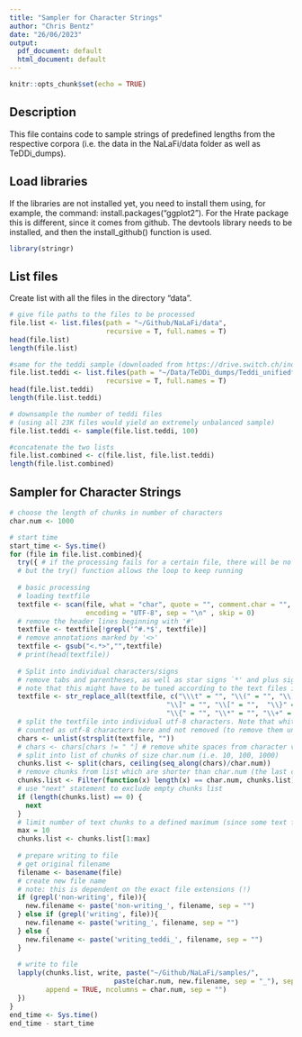```yaml
---
title: "Sampler for Character Strings"
author: "Chris Bentz"
date: "26/06/2023"
output:
  pdf_document: default
  html_document: default
---
```


```r
knitr::opts_chunk$set(echo = TRUE)
```

## Description
This file contains code to sample strings of predefined lengths from the respective corpora (i.e. the data in the NaLaFi/data folder as well as TeDDi_dumps).

## Load libraries
If the libraries are not installed yet, you need to install them using, for example, the command: install.packages("ggplot2"). For the Hrate package this is different, since it comes from github. The devtools library needs to be installed, and then the install_github() function is used.
```r
library(stringr)
```

## List files
Create list with all the files in the directory "data". 
```r
# give file paths to the files to be processed
file.list <- list.files(path = "~/Github/NaLaFi/data", 
                        recursive = T, full.names = T)
head(file.list)
length(file.list)

#same for the teddi sample (downloaded from https://drive.switch.ch/index.php/s/MJv7xFkzqlzFn0y)
file.list.teddi <- list.files(path = "~/Data/TeDDi_dumps/Teddi_unifiedformat", 
                        recursive = T, full.names = T)
head(file.list.teddi)
length(file.list.teddi)

# downsample the number of teddi files 
# (using all 23K files would yield an extremely unbalanced sample)
file.list.teddi <- sample(file.list.teddi, 100)

#concatenate the two lists
file.list.combined <- c(file.list, file.list.teddi)
length(file.list.combined)
```

## Sampler for Character Strings
```r
# choose the length of chunks in number of characters
char.num <- 1000

# start time
start_time <- Sys.time()
for (file in file.list.combined){
  try({ # if the processing fails for a certain file, there will be no output for this file,
  # but the try() function allows the loop to keep running  
  
  # basic processing
  # loading textfile
  textfile <- scan(file, what = "char", quote = "", comment.char = "", 
                   encoding = "UTF-8", sep = "\n" , skip = 0) 
  # remove the header lines beginning with '#'
  textfile <- textfile[!grepl('^#.*$', textfile)]
  # remove annotations marked by '<>'
  textfile <- gsub("<.*>","",textfile) 
  # print(head(textfile))
  
  # Split into individual characters/signs 
  # remove tabs and parentheses, as well as star signs `*' and plus signs `+´
  # note that this might have to be tuned according to the text files included
  textfile <- str_replace_all(textfile, c("\\\t" = "", "\\(" = "", "\\)" = "", 
                                       "\\]" = "", "\\[" = "",  "\\}" = "", 
                                       "\\{" = "", "\\*" = "", "\\+" = ""))
  # split the textfile into individual utf-8 characters. Note that white spaces are
  # counted as utf-8 characters here and not removed (to remove them uncomment line below).
  chars <- unlist(strsplit(textfile, ""))
  # chars <- chars[chars != " "] # remove white spaces from character vector
  # split into list of chunks of size char.num (i.e. 10, 100, 1000)
  chunks.list <- split(chars, ceiling(seq_along(chars)/char.num))
  # remove chunks from list which are shorter than char.num (the last chunk likely is)
  chunks.list <- Filter(function(x) length(x) == char.num, chunks.list)
  # use "next" statement to exclude empty chunks list
  if (length(chunks.list) == 0) {
    next
  }
  # limit number of text chunks to a defined maximum (since some text files are much larger than others)
  max = 10
  chunks.list <- chunks.list[1:max]
  
  # prepare writing to file
  # get original filename
  filename <- basename(file)
  # create new file name 
  # note: this is dependent on the exact file extensions (!)
  if (grepl('non-writing', file)){
    new.filename <- paste('non-writing_', filename, sep = "")
  } else if (grepl('writing', file)){
    new.filename <- paste('writing_', filename, sep = "")
  } else {
    new.filename <- paste('writing_teddi_', filename, sep = "")
  }
  
  # write to file
  lapply(chunks.list, write, paste("~/Github/NaLaFi/samples/", 
                          paste(char.num, new.filename, sep = "_"), sep = ""), 
         append = TRUE, ncolumns = char.num, sep = "")
  })
}
end_time <- Sys.time()
end_time - start_time
```
